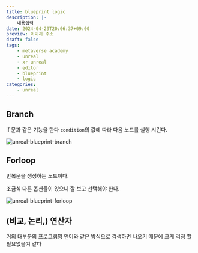 ```yaml
---
title: blueprint logic
description: |-
    내용입력
date: 2024-04-29T20:06:37+09:00
preview: 이미지 주소
draft: false
tags:
    - metaverse academy
    - unreal
    - xr unreal
    - editor
    - blueprint
    - logic
categories:
    - unreal
---
```


## Branch

if 문과 같은 기능을 한다 ```condition```의 값에 따라 다음 노드를 실행 시킨다.

![unreal-blueprint-branch](./assets/unreal-blueprint-branch.png)

## Forloop

반복문을 생성하는 노드이다.

조금식 다른 옵션들이 있으니 잘 보고 선택해야 한다.

![unreal-blueprint-forloop](./assets/unreal-blueprint-forloop.png)

## (비교, 논리,) 연산자

거의 대부분의 프로그램밍 언어와 같은 방식으로 검색하면 나오기 때문에 크게 걱정 할 필요없을겨 같다

